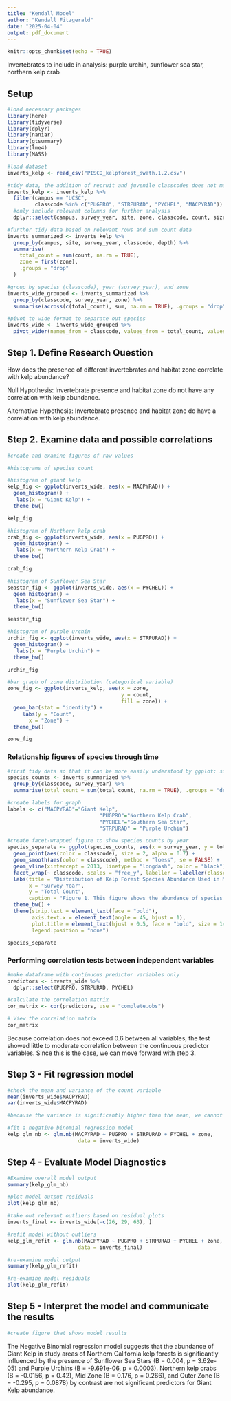 ```yaml
---
title: "Kendall Model"
author: "Kendall Fitzgerald"
date: "2025-04-04"
output: pdf_document
---
```


```r
knitr::opts_chunk$set(echo = TRUE)
```

Invertebrates to include in analysis: purple urchin, sunflower sea star, northern kelp crab

## Setup
```r
#load necessary packages
library(here)
library(tidyverse)
library(dplyr)
library(naniar)
library(gtsummary)
library(lme4)
library(MASS)

#load dataset
inverts_kelp <- read_csv("PISCO_kelpforest_swath.1.2.csv")

```

```r
#tidy data, the addition of recruit and juvenile classcodes does not make a difference so will move forward with only adult species 
inverts_kelp <- inverts_kelp %>%
  filter(campus == "UCSC",
         classcode %in% c("PUGPRO", "STRPURAD", "PYCHEL", "MACPYRAD")) %>%
  #only include relevant columns for further analysis
  dplyr::select(campus, survey_year, site, zone, classcode, count, size, disease, depth)

#further tidy data based on relevant rows and sum count data 
inverts_summarized <- inverts_kelp %>%
  group_by(campus, site, survey_year, classcode, depth) %>%
  summarise(
    total_count = sum(count, na.rm = TRUE),
    zone = first(zone),
    .groups = "drop"
  )

#group by species (classcode), year (survey_year), and zone
inverts_wide_grouped <- inverts_summarized %>%
  group_by(classcode, survey_year, zone) %>%
  summarise(across(c(total_count), sum, na.rm = TRUE), .groups = "drop")

#pivot to wide format to separate out species
inverts_wide <- inverts_wide_grouped %>%
  pivot_wider(names_from = classcode, values_from = total_count, values_fill = list(total_count = 0))

```

## Step 1. Define Research Question
How does the presence of different invertebrates and habitat zone correlate with kelp abundance?

Null Hypothesis: Invertebrate presence and habitat zone do not have any correlation with kelp abundance.

Alternative Hypothesis: Invertebrate presence and habitat zone do have a correlation with kelp abundance.

## Step 2. Examine data and possible correlations
```r
#create and examine figures of raw values

#histograms of species count

#histogram of giant kelp
kelp_fig <- ggplot(inverts_wide, aes(x = MACPYRAD)) +
  geom_histogram() +
   labs(x = "Giant Kelp") +
  theme_bw()

kelp_fig

#histogram of Northern kelp crab
crab_fig <- ggplot(inverts_wide, aes(x = PUGPRO)) +
  geom_histogram() +
   labs(x = "Northern Kelp Crab") +
  theme_bw()

crab_fig

#histogram of Sunflower Sea Star
seastar_fig <- ggplot(inverts_wide, aes(x = PYCHEL)) +
  geom_histogram() +
   labs(x = "Sunflower Sea Star") +
  theme_bw()

seastar_fig

#histogram of purple urchin 
urchin_fig <- ggplot(inverts_wide, aes(x = STRPURAD)) +
  geom_histogram() +
   labs(x = "Purple Urchin") +
  theme_bw()

urchin_fig

#bar graph of zone distribution (categorical variable)
zone_fig <- ggplot(inverts_kelp, aes(x = zone,
                                     y = count,
                                     fill = zone)) +
  geom_bar(stat = "identity") +
     labs(y = "Count",
       x = "Zone") +
  theme_bw()

zone_fig

```

### Relationship figures of species through time 
```r
#first tidy data so that it can be more easily understood by ggplot; summarize the counts by species and year (not separated by zone)
species_counts <- inverts_summarized %>%
  group_by(classcode, survey_year) %>%
  summarise(total_count = sum(total_count, na.rm = TRUE), .groups = "drop")

#create labels for graph
labels <- c("MACPYRAD"="Giant Kelp", 
                              "PUGPRO"="Northern Kelp Crab",
                              "PYCHEL"="Southern Sea Star", 
                              "STRPURAD" = "Purple Urchin")

#create facet-wrapped figure to show species counts by year
species_separate <- ggplot(species_counts, aes(x = survey_year, y = total_count)) +
  geom_point(aes(color = classcode), size = 2, alpha = 0.7) +
  geom_smooth(aes(color = classcode), method = "loess", se = FALSE) +
  geom_vline(xintercept = 2013, linetype = "longdash", color = "black")  +
  facet_wrap(~ classcode, scales = "free_y", labeller = labeller(classcode = labels))+
  labs(title = "Distribution of Kelp Forest Species Abundance Used in Model Over Time",
       x = "Survey Year",
       y = "Total Count",
       caption = "Figure 1. This figure shows the abundance of species used in the model over time. The black dotted line sitting at the year 2013 indicates the first large marine heatwave during that time period. This heatwave significantly contributed to the alteration of the kelp forest ecosystem.") +
  theme_bw() +
  theme(strip.text = element_text(face = "bold"),
        axis.text.x = element_text(angle = 45, hjust = 1),
        plot.title = element_text(hjust = 0.5, face = "bold", size = 14),
        legend.position = "none")

species_separate

```


### Performing correlation tests between independent variables
```r
#make dataframe with continuous predictor variables only
predictors <- inverts_wide %>%
  dplyr::select(PUGPRO, STRPURAD, PYCHEL)

#calculate the correlation matrix
cor_matrix <- cor(predictors, use = "complete.obs")

# View the correlation matrix
cor_matrix

```

Because correlation does not exceed 0.6 between all variables, the test showed little to moderate correlation between the continuous predictor variables. Since this is the case, we can move forward with step 3. 

## Step 3 - Fit regression model
```r
#check the mean and variance of the count variable
mean(inverts_wide$MACPYRAD)
var(inverts_wide$MACPYRAD)

#because the variance is significantly higher than the mean, we cannot use Poisson regression so we will move forward with negative binomial regression due to overdispersion

#fit a negative binomial regression model
kelp_glm_nb <- glm.nb(MACPYRAD ~ PUGPRO + STRPURAD + PYCHEL + zone,
                       data = inverts_wide)

```


## Step 4 - Evaluate Model Diagnostics
```r
#Examine overall model output
summary(kelp_glm_nb)

#plot model output residuals  
plot(kelp_glm_nb)

#take out relevant outliers based on residual plots
inverts_final <- inverts_wide[-c(26, 29, 63), ]

#refit model without outliers
kelp_glm_refit <- glm.nb(MACPYRAD ~ PUGPRO + STRPURAD + PYCHEL + zone,
                       data = inverts_final)

#re-examine model output
summary(kelp_glm_refit)

#re-examine model residuals
plot(kelp_glm_refit)

```


## Step 5 - Interpret the model and communicate the results
```r
#create figure that shows model results


```

The Negative Binomial regression model suggests that the abundance of Giant Kelp in study areas of Northern California kelp forests is significantly influenced by the presence of Sunflower Sea Stars (B = 0.004, p = 3.62e-05) and Purple Urchins (B = -9.691e-06, p = 0.0003). Northern kelp crabs (B = -0.0156, p = 0.42), Mid Zone (B = 0.176, p = 0.266), and Outer Zone (B = -0.295, p = 0.0878) by contrast are not significant predictors for Giant Kelp abundance. 